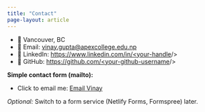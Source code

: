 ```yaml
---
title: "Contact"
page-layout: article
---
```


- 📍 Vancouver, BC  
- 📧 Email: <vinay.gupta@apexcollege.edu.np>  
- 🔗 LinkedIn: <https://www.linkedin.com/in/<your-handle>/>  
- 💼 GitHub: <https://github.com/<your-github-username>/>

**Simple contact form (mailto):**

- Click to email me: [Email Vinay](mailto:vinay.gupta@apexcollege.edu.np?subject=Hello%20Vinay&body=Hi%20Vinay%2C%0D%0A%0D%0AI'm%20reaching%20out%20about...)

_Optional:_ Switch to a form service (Netlify Forms, Formspree) later.